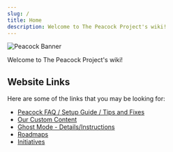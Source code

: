---
slug: /
title: Home
description: Welcome to The Peacock Project's wiki!
---


<Image alt="Peacock Banner" img={Banner} />

Welcome to The Peacock Project's wiki!

## Website Links

Here are some of the links that you may be looking for:

-   [Peacock FAQ / Setup Guide / Tips and Fixes](./intel)
-   [Our Custom Content](./custom-content.md)
-   [Ghost Mode - Details/Instructions](./ghost-mode.md)
-   [Roadmaps](./roadmaps.mdx)
-	[Initiatives](./initiatives.md)
